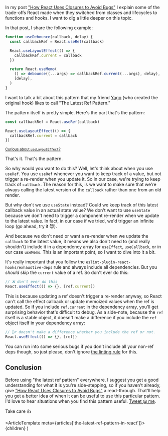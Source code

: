 In my post
["How React Uses Closures to Avoid Bugs"](https://epicreact.dev/how-react-uses-closures-to-avoid-bugs)
I explain some of the trade-offs React made when they switched from classes and
lifecycles to functions and hooks. I want to dig a little deeper on this topic.

In that post, I share the following example:

```javascript
function useDebounce(callback, delay) {
  const callbackRef = React.useRef(callback)

  React.useLayoutEffect(() => {
    callbackRef.current = callback
  })

  return React.useMemo(
    () => debounce((...args) => callbackRef.current(...args), delay),
    [delay],
  )
}
```

I want to talk a bit about this pattern that my friend
[Yago](https://twitter.com/yagopereiraaz) (who created the original hook) likes
to call "The Latest Ref Pattern."

The pattern itself is pretty simple. Here's the part that's the pattern:

```javascript
const callbackRef = React.useRef(callback)

React.useLayoutEffect(() => {
  callbackRef.current = callback
})
```

<small>
  <a href="https://kcd.im/uselayouteffect">
    Curious about <code>useLayoutEffect</code>?
  </a>
</small>

That's it. That's the pattern.

So why would you want to do this? Well, let's think about when you use `useRef`.
You use `useRef` whenever you want to keep track of a value, but not trigger a
re-render when you update it. So in our case, we're trying to keep track of
`callback`. The reason for this, is we want to make sure that we're always
calling the latest version of the `callback` rather than one from an old render.

But why don't we use `useState` instead? Could we keep track of this latest
callback value in an actual state value? We don't want to use `useState` because
we don't need to trigger a component re-render when we update to the latest
value. In fact, in our case if we tried, we'd trigger an infinite loop (go
ahead, try it 😈).

And because we don't need or want a re-render when we update the `callback` to
the latest value, it means we also don't need to (and really shouldn't) include
it in a dependency array for `useEffect`, `useCallback`, or in our case
`useMemo`. This is an important point, so I want to dive into it a bit.

It's really important that you follow the
`eslint-plugin-react-hooks/exhaustive-deps` rule and always include all
dependencies. But you _should_ skip the `current` value of a ref. So don't ever
do this:

```javascript
// ❌ don't ever do this
React.useEffect(() => {}, [ref.current])
```

This is because updating a ref doesn't trigger a re-render anyway, so React
can't call the effect callback or update memoized values when the ref is
updated. So if you include `ref.current` in the dependency array, you'll get
surprising behavior that's difficult to debug. As a side-note, because the `ref`
itself is a stable object, it doesn't make a difference if you include the `ref`
object itself in your dependency array:

```javascript
// 🤷‍♂️ doesn't make a difference whether you include the ref or not.
React.useEffect(() => {}, [ref])
```

You can run into some serious bugs if you don't include all your non-ref deps
though, so just please, don't ignore
[the linting rule](https://www.npmjs.com/package/eslint-plugin-react-hooks) for
this.

## Conclusion

Before using "the latest ref pattern" everywhere, I suggest you get a good
understanding for what it is you're side-stepping, so if you haven't already,
give
["How React Uses Closures to Avoid Bugs"](https://epicreact.dev/how-react-uses-closures-to-avoid-bugs)
a read-through. That'll help you get a better idea of when it can be useful to
use this particular pattern. I'd love to hear situations when you find this
pattern useful.
[Tweet @ me](https://twitter.com/intent/tweet?text=Hey%20@kentcdodds,%20I%20read%20https://epicreact.dev/the-latest-ref-pattern-in-react.%20Here%27s%20how%20I%20use%20the%20latest%20ref%20pattern.).

Take care 👍


  <ArticleTemplate meta={articles['the-latest-ref-pattern-in-react']}>
    {children}
  </ArticleTemplate>
)
